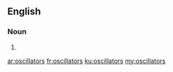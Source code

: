==English==

===Noun===
{{head|en|plural}}

# {{plural of|oscillator|lang=en|nocat=1}}

[[ar:oscillators]]
[[fr:oscillators]]
[[ku:oscillators]]
[[my:oscillators]]